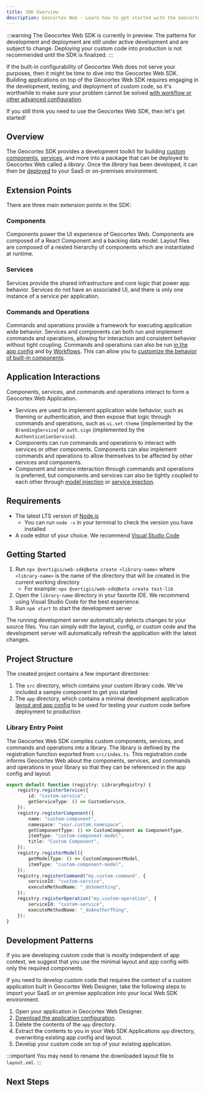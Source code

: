 ```yaml
---
title: SDK Overview
description: Geocortex Web - Learn how to get started with the Geocortex Web SDK
---
```



:::warning
The Geocortex Web SDK is currently in preview. The patterns for development and deployment are still under active development and are subject to change. Deploying your custom code into production is not recommended until the SDK is finalized.
:::

If the built-in configurability of Geocortex Web does not serve your purposes, then it might be time to dive into the Geocortex Web SDK. Building applications on top of the Geocortex Web SDK requires engaging in the development, testing, and deployment of custom code, so it's worthwhile to make sure your problem cannot be solved [with workflow or other advanced configuration](overview.mdx#explore-the-use-cases).

If you still think you need to use the Geocortex Web SDK, then let's get started!

<DesignerCallout />

## Overview

The Geocortex SDK provides a development toolkit for building [custom components](sdk-create-component.mdx), [services](sdk-create-service.mdx), and more into a package that can be deployed to Geocortex Web called a _library_. Once the _library_ has been developed, it can then be [deployed](sdk-deployment.mdx) to your SaaS or on-premises environment.

## Extension Points

There are three main extension points in the SDK:

### Components

Components power the UI experience of Geocortex Web. Components are composed of a React Component and a backing data model. Layout files are composed of a nested hierarchy of components which are instantiated at runtime.

### Services

Services provide the shared infrastructure and core logic that power app behavior. Services do not have an associated UI, and there is only one instance of a service per application.

### Commands and Operations

Commands and operations provide a framework for executing application wide behavior. Services and components can both run and implement commands and operations, allowing for interaction and consistent behavior without tight coupling. Commands and operations can also be run [in the app config](usecases-configure-button-click.mdx) and by [Workflows](https://docs.geocortex.com/workflow/latest/help/Default.htm#wf5/help/activities/run-command.htm). This can allow you to [customize the behavior of built-in components](usecases-change-default-behavior.mdx).

## Application Interactions

<!-- TODO-API links to components -->

Components, services, and commands and operations interact to form a Geocortex Web Application.

-   Services are used to implement application wide behavior, such as theming or authentication, and then expose that logic through commands and operations, such as `ui.set-theme` (implemented by the `BrandingService`) or `auth.sign` (implemented by the `AuthenticationService`).
-   Components can run commands and operations to interact with services or other components. Components can also implement commands and operations to allow themselves to be affected by other services and components.
-   Component and service interaction through commands and operations is preferred, but components and services can also be tightly coupled to each other through [model injection](sdk-component-interactions.mdx#importing-models) or [service injection](sdk-service-injection.mdx).

## Requirements

-   The latest LTS version of [Node.js](https://nodejs.org/en/)
    -   You can run `node -v` in your terminal to check the version you have installed
-   A code editor of your choice. We recommend [Visual Studio Code](https://code.visualstudio.com/)

## Getting Started

1. Run `npx @vertigis/web-sdk@beta create <library-name>` where `<library-name>` is the name of the directory that will be created in the current working directory
    - For example: `npx @vertigis/web-sdk@beta create test-lib`
1. Open the `library-name` directory in your favorite IDE. We recommend using Visual Studio Code for the best experience.
1. Run `npm start` to start the development server

The running development server automatically detects changes to your source files. You can simply edit the layout, config, or custom code and the development server will automatically refresh the application with the latest changes.

## Project Structure

The created project contains a few important directories:

1. The `src` directory, which contains your custom library code. We've included a sample component to get you started
1. The `app` directory, which contains a minimal development application [layout and app config](concepts-key-concepts.mdx) to be used for testing your custom code before deployment to production

### Library Entry Point

The Geocortex Web SDK compiles custom components, services, and commands and operations into a library. The library is defined by the registration function exported from `src/index.ts`. This registration code informs Geocortex Web about the components, services, and commands and operations in your library so that they can be referenced in the app config and layout.

```ts title="src/index.ts"
export default function (registry: LibraryRegistry) {
    registry.registerService({
        id: "custom-service",
        getServiceType: () => CustomService,
    });
    registry.registerComponent({
        name: "custom-component",
        namespace: "your.custom.namespace",
        getComponentType: () => CustomComponent as ComponentType,
        itemType: "custom-component-model",
        title: "Custom Component",
    });
    registry.registerModel({
        getModelType: () => CustomComponentModel,
        itemType: "custom-component-model",
    });
    registry.registerCommand("my.custom-command", {
        serviceId: "custom-service",
        executeMethodName: "_doSomething",
    });
    registry.registerOperation("my.custom-operation", {
        serviceId: "custom-service",
        executeMethodName: "_doAnotherThing",
    });
}
```

## Development Patterns

If you are developing custom code that is mostly independent of app context, we suggest that you use the minimal layout and app config with only the required components.

If you need to develop custom code that requires the context of a custom application built in Geocortex Web Designer, take the following steps to import your SaaS or on premise application into your local Web SDK environment.

1. Open your application in Geocortex Web Designer.
1. [Download the application configuration](https://docs.geocortex.com/webviewer/latest/admin-help/Default.htm#gwv/download-app-configuration.htm).
1. Delete the contents of the `app` directory.
1. Extract the contents to you in your Web SDK Applications `app` directory, overwriting existing app config and layout.
1. Develop your custom code on top of your existing application.

:::important
You may need to rename the downloaded layout file to `layout.xml`.
:::

## Next Steps

<UseCaseContainer>
    <UseCaseCard
        title="Create a Component"
        description="Learn how to create a basic component"
        link="sdk-create-component"
    />
    <UseCaseCard
        title="Create a Service"
        description="Learn how to create a basic service"
        link="sdk-create-service"
    />
    <UseCaseCard
        title="Deploy your Application"
        description="Learn how to deploy your custom library, layout and app config"
        link="sdk-deployment"
    />
</UseCaseContainer>
